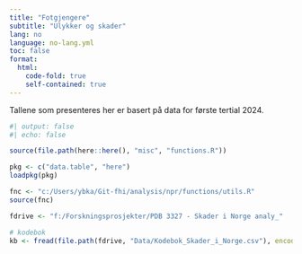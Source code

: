 ```yaml
---
title: "Fotgjengere"
subtitle: "Ulykker og skader"
lang: no
language: no-lang.yml
toc: false
format:
  html:
    code-fold: true
    self-contained: true
---
```


Tallene som presenteres her er basert på data for første tertial 2024.

```r
#| output: false
#| echo: false

source(file.path(here::here(), "misc", "functions.R"))

pkg <- c("data.table", "here")
loadpkg(pkg)

fnc <- "c:/Users/ybka/Git-fhi/analysis/npr/functions/utils.R"
source(fnc)

fdrive <- "f:/Forskningsprosjekter/PDB 3327 - Skader i Norge analy_"

# kodebok
kb <- fread(file.path(fdrive, "Data/Kodebok_Skader_i_Norge.csv"), encoding = "Latin-1")
```
